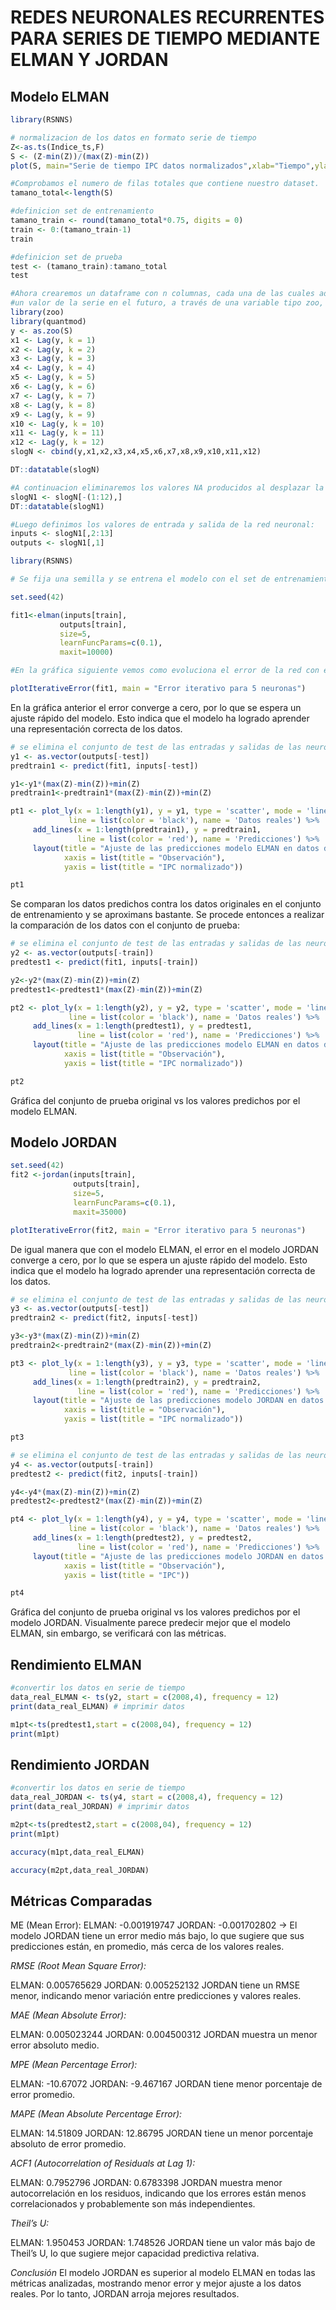 # **REDES NEURONALES RECURRENTES PARA SERIES DE TIEMPO MEDIANTE ELMAN Y JORDAN**

## **Modelo ELMAN**

```r
library(RSNNS)
```


```r
# normalizacion de los datos en formato serie de tiempo
Z<-as.ts(Indice_ts,F)
S <- (Z-min(Z))/(max(Z)-min(Z))  
plot(S, main="Serie de tiempo IPC datos normalizados",xlab="Tiempo",ylab="Z")
```

```r
#Comprobamos el numero de filas totales que contiene nuestro dataset.
tamano_total<-length(S)
```


```r
#definicion set de entrenamiento
tamano_train <- round(tamano_total*0.75, digits = 0)
train <- 0:(tamano_train-1)
train
```

```r
#definicion set de prueba
test <- (tamano_train):tamano_total
test
```
```r
#Ahora crearemos un dataframe con n columnas, cada una de las cuales adelantara 
#un valor de la serie en el futuro, a través de una variable tipo zoo, equivalente al #periodo de retardo de la serie.
library(zoo)
library(quantmod)
y <- as.zoo(S)
x1 <- Lag(y, k = 1)
x2 <- Lag(y, k = 2)
x3 <- Lag(y, k = 3)
x4 <- Lag(y, k = 4)
x5 <- Lag(y, k = 5)
x6 <- Lag(y, k = 6)
x7 <- Lag(y, k = 7)
x8 <- Lag(y, k = 8)
x9 <- Lag(y, k = 9)
x10 <- Lag(y, k = 10)
x11 <- Lag(y, k = 11)
x12 <- Lag(y, k = 12)
slogN <- cbind(y,x1,x2,x3,x4,x5,x6,x7,x8,x9,x10,x11,x12)
```

```r
DT::datatable(slogN)
```

```r
#A continuacion eliminaremos los valores NA producidos al desplazar la serie:
slogN1 <- slogN[-(1:12),]
DT::datatable(slogN1)
```
```r
#Luego definimos los valores de entrada y salida de la red neuronal:
inputs <- slogN1[,2:13]
outputs <- slogN1[,1]
```

```r
library(RSNNS)

# Se fija una semilla y se entrena el modelo con el set de entrenamiento, para este caso se utilizaran 5 neuronas.

set.seed(42)

fit1<-elman(inputs[train],
           outputs[train],
           size=5,
           learnFuncParams=c(0.1),
           maxit=10000)
```

```r
#En la gráfica siguiente vemos como evoluciona el error de la red con el numero de iteraciones para los parámetros expuestos.

plotIterativeError(fit1, main = "Error iterativo para 5 neuronas")
```
En la gráfica anterior el error converge a cero, por lo que se espera un ajuste rápido del modelo. Esto indica que el modelo ha logrado aprender una representación correcta de los datos.


```r
# se elimina el conjunto de test de las entradas y salidas de las neuronas para realizar el ajuste del modelo a los datos reales
y1 <- as.vector(outputs[-test])
predtrain1 <- predict(fit1, inputs[-test])
```

```r
y1<-y1*(max(Z)-min(Z))+min(Z)
predtrain1<-predtrain1*(max(Z)-min(Z))+min(Z)
```

```r
pt1 <- plot_ly(x = 1:length(y1), y = y1, type = 'scatter', mode = 'lines',
             line = list(color = 'black'), name = 'Datos reales') %>%
     add_lines(x = 1:length(predtrain1), y = predtrain1, 
               line = list(color = 'red'), name = 'Predicciones') %>%
     layout(title = "Ajuste de las predicciones modelo ELMAN en datos de entrenamiento",
            xaxis = list(title = "Observación"),
            yaxis = list(title = "IPC normalizado"))

pt1
```

Se comparan los datos predichos contra los datos originales en el conjunto de entrenamiento y se aproximans bastante. Se procede entonces a realizar la comparación de los datos con el conjunto de prueba:

```r
# se elimina el conjunto de test de las entradas y salidas de las neuronas para realizar el ajuste del modelo a los datos reales
y2 <- as.vector(outputs[-train])
predtest1 <- predict(fit1, inputs[-train])
```

```r
y2<-y2*(max(Z)-min(Z))+min(Z)
predtest1<-predtest1*(max(Z)-min(Z))+min(Z)
```

```r
pt2 <- plot_ly(x = 1:length(y2), y = y2, type = 'scatter', mode = 'lines',
             line = list(color = 'black'), name = 'Datos reales') %>%
     add_lines(x = 1:length(predtest1), y = predtest1, 
               line = list(color = 'red'), name = 'Predicciones') %>%
     layout(title = "Ajuste de las predicciones modelo ELMAN en datos de prueba",
            xaxis = list(title = "Observación"),
            yaxis = list(title = "IPC normalizado"))

pt2
```

Gráfica del conjunto de prueba original vs los valores predichos por el modelo ELMAN.


## **Modelo JORDAN**

```r
set.seed(42)
fit2 <-jordan(inputs[train],
              outputs[train],
              size=5,
              learnFuncParams=c(0.1),
              maxit=35000)
```

```r
plotIterativeError(fit2, main = "Error iterativo para 5 neuronas")
```
De igual manera que con el modelo ELMAN, el error en el modelo JORDAN converge a cero, por lo que se espera un ajuste rápido del modelo. Esto indica que el modelo ha logrado aprender una representación correcta de los datos.


```r
# se elimina el conjunto de test de las entradas y salidas de las neuronas para realizar el ajuste del modelo a los datos reales
y3 <- as.vector(outputs[-test])
predtrain2 <- predict(fit2, inputs[-test])
```

```r
y3<-y3*(max(Z)-min(Z))+min(Z)
predtrain2<-predtrain2*(max(Z)-min(Z))+min(Z)
```

```r
pt3 <- plot_ly(x = 1:length(y3), y = y3, type = 'scatter', mode = 'lines',
             line = list(color = 'black'), name = 'Datos reales') %>%
     add_lines(x = 1:length(predtrain2), y = predtrain2, 
               line = list(color = 'red'), name = 'Predicciones') %>%
     layout(title = "Ajuste de las predicciones modelo JORDAN en datos de entrenamiento",
            xaxis = list(title = "Observación"),
            yaxis = list(title = "IPC normalizado"))

pt3
```

```r
# se elimina el conjunto de test de las entradas y salidas de las neuronas para realizar el ajuste del modelo a los datos reales
y4 <- as.vector(outputs[-train])
predtest2 <- predict(fit2, inputs[-train])
```

```r
y4<-y4*(max(Z)-min(Z))+min(Z)
predtest2<-predtest2*(max(Z)-min(Z))+min(Z)
```

```r
pt4 <- plot_ly(x = 1:length(y4), y = y4, type = 'scatter', mode = 'lines',
             line = list(color = 'black'), name = 'Datos reales') %>%
     add_lines(x = 1:length(predtest2), y = predtest2, 
               line = list(color = 'red'), name = 'Predicciones') %>%
     layout(title = "Ajuste de las predicciones modelo JORDAN en datos de prueba",
            xaxis = list(title = "Observación"),
            yaxis = list(title = "IPC"))

pt4
```

Gráfica del conjunto de prueba original vs los valores predichos por el modelo JORDAN. Visualmente parece predecir mejor que el modelo ELMAN, sin embargo, se verificará con las métricas.


## **Rendimiento ELMAN**


```r
#convertir los datos en serie de tiempo
data_real_ELMAN <- ts(y2, start = c(2008,4), frequency = 12)
print(data_real_ELMAN) # imprimir datos
```
```r
m1pt<-ts(predtest1,start = c(2008,04), frequency = 12)
print(m1pt)
```

## **Rendimiento JORDAN**


```r
#convertir los datos en serie de tiempo
data_real_JORDAN <- ts(y4, start = c(2008,4), frequency = 12)
print(data_real_JORDAN) # imprimir datos
```
```r
m2pt<-ts(predtest2,start = c(2008,04), frequency = 12)
print(m1pt)
```


```r
accuracy(m1pt,data_real_ELMAN)
```

```r
accuracy(m2pt,data_real_JORDAN)
```

## Métricas Comparadas


ME (Mean Error):
ELMAN: -0.001919747
JORDAN: -0.001702802
→ El modelo JORDAN tiene un error medio más bajo, lo que sugiere que sus predicciones están, en promedio, más cerca de los valores reales.


*RMSE (Root Mean Square Error):*

ELMAN: 0.005765629
JORDAN: 0.005252132
JORDAN tiene un RMSE menor, indicando menor variación entre predicciones y valores reales.


*MAE (Mean Absolute Error):*

ELMAN: 0.005023244
JORDAN: 0.004500312
JORDAN muestra un menor error absoluto medio.


*MPE (Mean Percentage Error):*

ELMAN: -10.67072
JORDAN: -9.467167
JORDAN tiene menor porcentaje de error promedio.


*MAPE (Mean Absolute Percentage Error):*

ELMAN: 14.51809
JORDAN: 12.86795
JORDAN tiene un menor porcentaje absoluto de error promedio.

*ACF1 (Autocorrelation of Residuals at Lag 1):*

ELMAN: 0.7952796
JORDAN: 0.6783398
JORDAN muestra menor autocorrelación en los residuos, indicando que los errores están menos correlacionados y probablemente son más independientes.


*Theil's U:*

ELMAN: 1.950453
JORDAN: 1.748526
JORDAN tiene un valor más bajo de Theil's U, lo que sugiere mejor capacidad predictiva relativa.


*Conclusión*
El modelo JORDAN es superior al modelo ELMAN en todas las métricas analizadas, mostrando menor error y mejor ajuste a los datos reales. Por lo tanto, JORDAN arroja mejores resultados.


